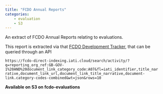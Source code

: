 ```yaml
---
title: "FCDO Annual Reports"
categories:
    - evaluation
    - S3
---
```


An extract of FCDO Annual Reports relating to evaluations.

This report is extracted via that [FCDO Development Tracker](https://devtracker.fcdo.gov.uk/), that can be queried through an API

```https://fcdo-direct-indexing.iati.cloud/search/activity/?q=reporting_org_ref:GB-GOV-1%20AND%20document_link_category_code:A07&fl=iati_identifier,title_narrative,document_link_url,document_link_title_narrative,document-link.category-codes-combined&wt=json&rows=10```

**Available on S3 on fcdo-evaluations**